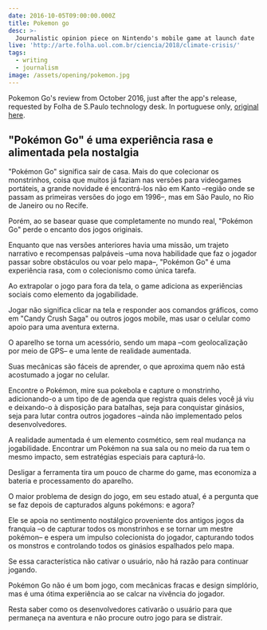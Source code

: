 ```yaml
---
date: 2016-10-05T09:00:00.000Z
title: Pokemon go
desc: >-
  Journalistic opinion piece on Nintendo's mobile game at launch date
live: 'http://arte.folha.uol.com.br/ciencia/2018/climate-crisis/'
tags:
  - writing
  - journalism
image: /assets/opening/pokemon.jpg
---
```


Pokemon Go's review from October 2016, just after the app's release, requested by Folha de S.Paulo technology desk. In portuguese only, [original here](https://www1.folha.uol.com.br/mercado/2016/08/1799155-pokemon-go-e-uma-experiencia-rasa-e-alimentada-pela-nostalgia.shtml).

## "Pokémon Go" é uma experiência rasa e alimentada pela nostalgia

"Pokémon Go" significa sair de casa. Mais do que colecionar os monstrinhos, coisa que muitos já faziam nas versões para videogames portáteis, a grande novidade é encontrá-los não em Kanto –região onde se passam as primeiras versões do jogo em 1996–, mas em São Paulo, no Rio de Janeiro ou no Recife.

Porém, ao se basear quase que completamente no mundo real, "Pokémon Go" perde o encanto dos jogos originais.

Enquanto que nas versões anteriores havia uma missão, um trajeto narrativo e recompensas palpáveis –uma nova habilidade que faz o jogador passar sobre obstáculos ou voar pelo mapa–, "Pokémon Go" é uma experiência rasa, com o colecionismo como única tarefa.

Ao extrapolar o jogo para fora da tela, o game adiciona as experiências sociais como elemento da jogabilidade.

Jogar não significa clicar na tela e responder aos comandos gráficos, como em "Candy Crush Saga" ou outros jogos mobile, mas usar o celular como apoio para uma aventura externa.

O aparelho se torna um acessório, sendo um mapa –com geolocalização por meio de GPS– e uma lente de realidade aumentada.

Suas mecânicas são fáceis de aprender, o que aproxima quem não está acostumado a jogar no celular.

Encontre o Pokémon, mire sua pokebola e capture o monstrinho, adicionando-o a um tipo de de agenda que registra quais deles você já viu e deixando-o à disposição para batalhas, seja para conquistar ginásios, seja para lutar contra outros jogadores –ainda não implementado pelos desenvolvedores.

A realidade aumentada é um elemento cosmético, sem real mudança na jogabilidade. Encontrar um Pokémon na sua sala ou no meio da rua tem o mesmo impacto, sem estratégias especiais para capturá-lo.

Desligar a ferramenta tira um pouco de charme do game, mas economiza a bateria e processamento do aparelho.

O maior problema de design do jogo, em seu estado atual, é a pergunta que se faz depois de capturados alguns pokémons: e agora?

Ele se apoia no sentimento nostálgico proveniente dos antigos jogos da franquia –o de capturar todos os monstrinhos e se tornar um mestre pokémon– e espera um impulso colecionista do jogador, capturando todos os monstros e controlando todos os ginásios espalhados pelo mapa.

Se essa característica não cativar o usuário, não há razão para continuar jogando.

Pokémon Go não é um bom jogo, com mecânicas fracas e design simplório, mas é uma ótima experiência ao se calcar na vivência do jogador.

Resta saber como os desenvolvedores cativarão o usuário para que permaneça na aventura e não procure outro jogo para se distrair.
